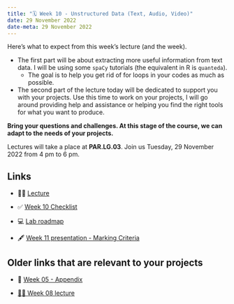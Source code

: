 ---
title: "🗓️ Week 10 - Unstructured Data (Text, Audio, Video)"
date: 29 November 2022
date-meta: 29 November 2022
---

Here's what to expect from this week's lecture (and the week).

- The first part will be about extracting more useful information from text data. I will be using some `spaCy` tutorials (the equivalent in R is `quanteda`).  
    - The goal is to help you get rid of for loops in your codes as much as possible.
- The second part of the lecture today will be dedicated to support you with your projects. Use this time to work on your projects, I will go around providing help and assistance or helping you find the right tools for what you want to produce.

**Bring your questions and challenges. At this stage of the course, we can adapt to the needs of your projects.**

Lectures will take a place at **PAR.LG.03**. Join us Tuesday, 29 November 2022 from 4 pm to 6 pm.


## Links

- 👨‍🏫 [Lecture](/weeks/week10/lecture.qmd)

- ✅ [Week 10 Checklist](/weeks/week10/checklist.qmd)

- 💻 [Lab roadmap](/weeks/week10/lab.qmd)

- 🖋️ [Week 11 presentation - Marking Criteria](/main/assessments.html#week-11-presentation---marking-criteria) 

## Older links that are relevant to your projects

- 🔖 [Week 05 - Appendix](/weeks/week05/appendix.qmd)

- [👨‍🏫 Week 08 lecture](/weeks/week08/lecture.qmd)
